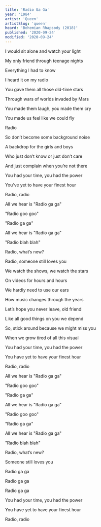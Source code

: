 ```yaml
---
title: 'Radio Ga Ga'
year: '1984'
artist: 'Queen'
artistSlug: 'queen'
heard: 'Bohemian Rhapsody (2018)'
published: '2020-09-24'
modified: '2020-09-24'
---
```


<LyricSection>

I would sit alone and watch your light

My only friend through teenage nights

Everything I had to know

I heard it on my radio

</LyricSection>

<LyricSection>

You gave them all those old-time stars

Through wars of worlds invaded by Mars

You made them laugh, you made them cry

You made us feel like we could fly

</LyricSection>

<LyricSection>

Radio

</LyricSection>

<LyricSection>

So don&rsquo;t become some background noise

A backdrop for the girls and boys

Who just don&rsquo;t know or just don&rsquo;t care

And just complain when you&rsquo;re not there

</LyricSection>

<LyricSection>

You had your time, you had the power

You&rsquo;ve yet to have your finest hour

Radio, radio

</LyricSection>

<LyricSection>

All we hear is "Radio ga ga"

"Radio goo goo"

"Radio ga ga"

All we hear is "Radio ga ga"

"Radio blah blah"

Radio, what&rsquo;s new?

Radio, someone still loves you

</LyricSection>

<LyricSection>

We watch the shows, we watch the stars

On videos for hours and hours

We hardly need to use our ears

How music changes through the years

</LyricSection>

<LyricSection>

Let&rsquo;s hope you never leave, old friend

Like all good things on you we depend

So, stick around because we might miss you

When we grow tired of all this visual

</LyricSection>

<LyricSection>

You had your time, you had the power

You have yet to have your finest hour

Radio, radio

</LyricSection>

<LyricSection>

All we hear is "Radio ga ga"

"Radio goo goo"

"Radio ga ga"

All we hear is "Radio ga ga"

"Radio goo goo"

"Radio ga ga"

</LyricSection>

<LyricSection>

All we hear is "Radio ga ga"

"Radio blah blah"

Radio, what&rsquo;s new?

Someone still loves you

</LyricSection>

<LyricSection>

Radio ga ga

Radio ga ga

Radio ga ga

</LyricSection>

<LyricSection>

You had your time, you had the power

You have yet to have your finest hour

Radio, radio

</LyricSection>

